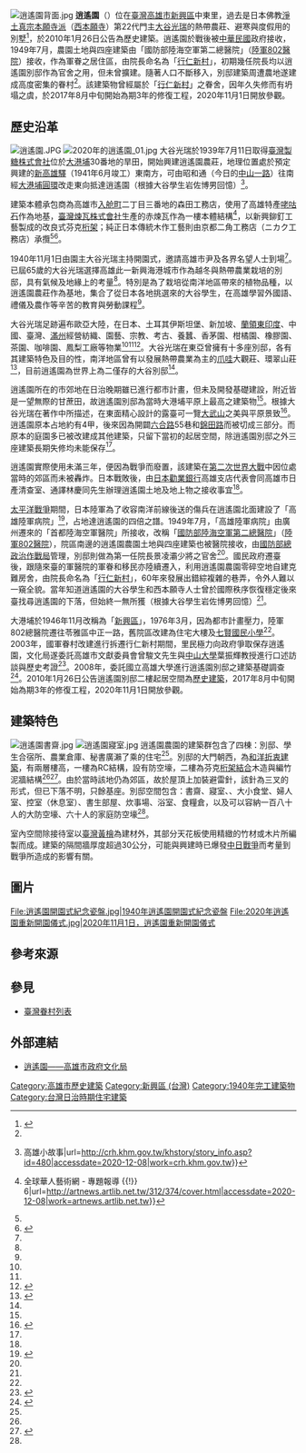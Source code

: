 {{tw monument
|name=逍遙園
|formername=
|image=逍遥園2020年.jpg
|imagename=
|othername=
|formalname=
|pushpin_map=Taiwan_Kaohsiung
|level=歷史建築
|class=其他－日式建築
|time={{flagicon|Empire of Japan}}昭和十五年（1940年）
|location={{flagicon|ROC}}高雄市[[新興區_(高雄市)|新興區]][[六合路_(高雄市)|六合一路]]55巷內
|coordinates={{Coord|22.631835|120.309123|display=inline,title|scale:10000}}
|open=
|cost=
|website=
|date=2010年1月26日

|reg_url=https://nchdb.boch.gov.tw/assets/overview/historicalBuilding/20100126000001
}}
[[File:逍遙園背面.jpg|thumb]]
'''逍遙園'''（{{Jpn|hg=|rm=Shoyoen|j=逍遥園|kana=}}）位在[[臺灣|臺灣]][[高雄市|高雄市]][[新興區_(高雄市)|新興區]]中東里，過去是日本佛教[[淨土真宗本願寺派|淨土真宗本願寺派]]（[[西本願寺|西本願寺]]）第22代門主[[大谷光瑞|大谷光瑞]]的熱帶農莊、避寒與度假用的別墅<ref name=":0">{{Cite web|title=大谷光瑞伯爵的高雄別邸逍遙園：日本方面相關資料調查|url=https://www.koryu.or.jp/Portals/0/nittaichiteki/fellow/2017/2017huangchaohuang.pdf|accessdate=2020-12-08|author=黄朝煌|date=2018|format=|work=2017年度 公益財団法人日本台湾交流協会フェローシップ事業成果報告書|publisher=公益財団法人日本台湾交流協会|language=}}</ref>{{r|楊}}，於2010年1月26日公告為歷史建築{{r|文}}。逍遙園於戰後被[[中華民國|中華民國]]政府接收，1949年7月，農園土地與四座建築由「國防部陸海空軍第二總醫院」（[[國軍高雄總醫院|陸軍802醫院]]）接收，作為軍眷之居住區，由院長命名為「[[行仁新村|行仁新村]]」，初期幾任院長均以逍遙園別邸作為官舍之用，但未曾擴建。隨著人口不斷移入，別邸建築周遭農地遂建成高度密集的眷村<ref name=":1" />。該建築物曾經屬於「[[行仁新村|行仁新村]]」之眷舍，因年久失修而有坍塌之虞{{r|楊}}，於2017年8月中旬開始為期3年的修復工程，2020年11月1日開放參觀。

== 歷史沿革 ==
[[File:逍遙園.JPG|thumb]]
[[File:2020年的逍遙園_01.jpg|thumb]]
大谷光瑞於1939年7月11日取得[[臺灣製糖|臺灣製糖株式會社]]位於[[大港埔|大港埔]]30番地{{r|楊}}的旱田，開始興建逍遙園農莊，地理位置處於預定興建的[[高雄火車站_(歷史建築)|新高雄驛]]（1941年6月竣工）東南方，可由昭和通（今日的[[中山路_(高雄市區)|中山一路]]）往南經[[大圓環|大港埔圓環]]改走東向抵達逍遙園（根據大谷學生岩佐博男回憶）<ref>{{Cite web|title=大谷學生的高雄記憶 {{!}} 高雄小故事|url=http://crh.khm.gov.tw/khstory/story_info.asp?id=480|accessdate=2020-12-08|work=crh.khm.gov.tw}}</ref>。

建築本體承包商為高雄市[[入船町_(高雄市)|入舱町]]二丁目三番地的森田工務店，使用了高雄特產[[硓𥑮石|咾咕石]]作為地基，[[臺灣煉瓦株式會社|臺灣煉瓦株式會社]]生產的赤煉瓦作為一樓本體結構<ref>{{Cite web|title=殖民的悲歌 時代的悲歌－「逍遙園」的過去與未來（一） {{!}} 全球華人藝術網 - 專題報導 {{!}} 6|url=http://artnews.artlib.net.tw/312/374/cover.html|accessdate=2020-12-08|work=artnews.artlib.net.tw}}</ref>，以新興鉚釘工藝製成的改良式芬克[[桁架_(工程)|桁架]]；純正日本傳統木作工藝則由京都二角工務店（ニカク工務店）承攬<ref name=":0" /><ref name=":1">{{Cite journal|title=台湾高雄「逍遙園」戦後の運命|author=黄朝煌|url=https://www.ith.sinica.edu.tw/publish-data_classification_look.php?l=c&fY=46&fC=127&fS=534&ckY=1&ckAD=2&id=18105&sn=48&page=3&ps=20|journal=アジア遊学|issue=222|doi=|others=|year=2018|volume=|page=186–199|pmid=}}</ref>。


1940年11月1日由園主大谷光瑞主持開園式，邀請高雄市尹{{Translink|jp|宗藤大陸}}及各界名望人士到場<ref name=":1" />。已屆65歲的大谷光瑞選擇高雄此一新興海港城市作為越冬與熱帶農業栽培的別邸，具有氣候及地緣上的考量<ref name=":1" />。特別是為了栽培從南洋地區帶來的植物品種，以逍遙園農莊作為基地，集合了從日本各地挑選來的大谷學生，在高雄學習外國語、禮儀及農作等辛苦的教育與勞動課程<ref name=":0" />。

大谷光瑞足跡遍布歐亞大陸，在日本、土耳其伊斯坦堡、新加坡、[[印度尼西亚|蘭領東印度]]、中國、臺灣、[[满洲国|滿州]]經營紡織、園藝、宗教、考古、養蠶、香茅園、柑橘園、橡膠園、茶園、咖啡園、鳳梨工廠等物業<ref name=":0" /><ref name=":1" /><ref>{{Cite book|title=逍遙園與大谷光瑞：二十世紀初的東亞與高雄|last=陳|first=啟仁|publisher=玉山社|year=2020|isbn=9789865416843|location=高雄市|pages=|url=https://www.khcc.gov.tw/rwd_home02.aspx?ID=$5116&IDK=2&EXEC=D&DATA=57389&AP=$5116_HISTORY-0%5E$5116_PN-1}}</ref>。大谷光瑞在東亞曾擁有十多座別邸，各有其建築特色及目的性，南洋地區曾有以發展熱帶農業為主的[[爪哇岛|爪哇]]大觀莊、環翠山莊<ref>{{Cite book|title=日治晚期高雄市大谷光瑞的逍遙園之源流與建築構成|last=黃|first=朝煌|publisher=國立高雄大學都市發展與建築研究所|year=2009|isbn=|location=高雄市|pages=|url=https://ndltd.ncl.edu.tw/cgi-bin/gs32/gsweb.cgi/login?o=dnclcdr&s=id=%22097NUK05222039%22.&searchmode=basic}}</ref>，目前逍遙園為世界上為二僅存的大谷別邸<ref name=":0" />。


逍遙園所在的市郊地在日治晚期雖已進行都市計畫，但未及開發基礎建設，附近皆是一望無際的甘蔗田，故逍遙園別邸為當時大港埔平原上最高之建築物<ref name=":1" />。根據大谷光瑞在著作中所描述，在東面精心設計的露臺可一覽[[大武山自然保留區|大武山]]之美與平原景致<ref>{{Cite book|title=隨筆百則|last=大谷|first=光瑞|publisher=有光社|year=1941|isbn=|location=東京|pages=102-103|url=https://books.google.com.tw/books/about/%E9%9A%A8%E7%AD%86%E7%99%BE%E5%89%87.html?id=Y-RfmwEACAAJ&hl=en&redir_esc=y|chapter=第三十六則}}</ref>。逍遙園原本占地約有4甲，後來因為開闢[[六合路_(高雄市)|六合路]]55巷和[[錦田路_(高雄市)|錦田路]]而被切成三部分。而原本的庭園多已被改建成其他建築，只留下當初的起居空間，除逍遙園別邸之外三座建築長期失修均未能保存<ref name=":1" />{{r|楊}}。


逍遙園實際使用未滿三年，便因為戰爭而廢置，該建築在[[第二次世界大戰|第二次世界大戰]]中因位處當時的郊區而未被轟炸。日本戰敗後，由[[日本勸業銀行|日本勸業銀行]]高雄支店代表會同高雄市日產清查室、通譯林慶同先生辦理逍遙園土地及地上物之接收事宜<ref name=":1" />。

[[太平洋战争|太平洋戰爭]]期間，日本陸軍為了收容南洋前線後送的傷兵在逍遙園北面建設了「高雄陸軍病院」<ref name=":2">{{Cite journal|title=高雄市的醫療地景：陸軍第八○二總醫院的歷史變遷（1941-1977）|author=陳秀珍、陸家震、凃峻清、戴雍哲、劉柏毅|url=http://www.khm.org.tw/storage/files/1345/original/52546591215f64272046b73.pdf|journal=高雄文獻|issue=3|doi=|others=|year=2016|volume=6|page=100 - 132|pmid=}}</ref>，占地達逍遙園的四倍之譜。1949年7月，「高雄陸軍病院」由廣州遷來的「首都陸海空軍醫院」所接收，改稱「[[國軍高雄總醫院|國防部陸海空軍第二總醫院]]」（[[國軍高雄總醫院|陸軍802醫院]]），院區南邊的逍遙園農園土地與四座建築也被醫院接收，由[[國防部總政治作戰局|國防部總政治作戰局]]管理{{r|楊}}，別邸則做為第一任院長景凌灞少將之官舍<ref name=":1" />。國民政府遷臺後，跟隨來臺的軍醫院的軍眷和移民亦陸續遷入，利用逍遙園農園零碎空地自建克難房舍，由院長命名為「[[行仁新村|行仁新村]]」，60年來發展出錯綜複雜的巷弄，令外人難以一窺全貌。當年知道逍遙園的大谷學生和西本願寺人士曾於國際秩序恢復穩定後來臺找尋逍遙園的下落，但始終一無所獲（根據大谷學生岩佐博男回憶）<ref name=":1" />。

大港埔於1946年11月改稱為「[[新興區_(台灣)|新興區]]」，1976年3月，因為都市計畫壓力，陸軍802總醫院遷往苓雅區中正一路，舊院區改建為住宅大樓及[[高雄市新興區七賢國民小學|七賢國民小學]]<ref name=":2" />。2003年，國軍眷村改建進行拆遷行仁新村期間，里民極力向政府爭取保存逍遙園，文化局遂委託高雄市文獻委員會曾駿文先生與[[國立中山大學|中山大學]]葉振輝教授進行口述訪談與歷史考證<ref>{{Cite web|title=從大港埔到行仁新村的都市傳說：《逍遙園與大谷光瑞》選摘（1）-風傳媒|url=https://www.storm.mg/article/3155921|accessdate=2020-12-08|date=2020-11-07|last=Storm.mg|work=www.storm.mg|language=zh-TW}}</ref>。2008年，委託國立高雄大學進行逍遙園別邸之建築基礎調查<ref>{{Cite web|title=80年後重新開園，高雄市歷史建築「逍遙園」的前世今生|url=https://taronews.tw/2020/11/17/700345/|accessdate=2020-12-08|work=芋傳媒 TaroNews|language=zh-TW}}</ref>。2010年1月26日公告逍遙園別邸二樓起居空間為[[高雄市文化資產|歷史建築]]{{r|文}}，2017年8月中旬開始為期3年的修復工程，2020年11月1日開放參觀。

== 建築特色 ==
[[File:逍遙園書齋.jpg|thumb]]
[[File:逍遙園寢室.jpg|thumb]]
逍遙園農園的建築群包含了四棟：別邸、學生合宿所、農業倉庫、秘書廣瀨了乘的住宅<ref name=":0" />。別邸的大門朝西，為[[和洋折衷建築|和洋折衷建築]]，有兩層樓高，一樓為RC結構，設有防空壕，二樓為芬克[[桁架_(工程)|桁架結合]]木造與編竹泥牆結構<ref name=":0" /><ref>{{Cite web|title=逍遙園|url=https://heritage.khcc.gov.tw/Heritage.aspx?KeyID=e3dd54e6-d2bd-4cd6-a77e-303fb3d18c77|accessdate=2020-12-09|author=|date=|format=|work=文化資產網|publisher=|language=}}</ref>。由於當時該地仍為郊區，故於屋頂上加裝避雷針，該針為三叉的形式，但已下落不明，只餘基座{{r|楊}}。別邸空間包含：書齋、寢室、{{Translink|en|Drawing room|4=製圖室}}、大小食堂、婦人室、控室（休息室）、書生部屋、炊事場、浴室、食糧倉，以及可以容納一百八十人的大防空壕、六十人的家庭防空壕<ref name=":0" />。

室內空間除接待室以[[台灣扁柏|臺灣黃檜]]為建材外，其部分天花板使用精緻的竹材或木片所編製而成。建築的隔間牆厚度超過30公分，可能與興建時已爆發[[中國抗日戰爭|中日戰爭]]而考量到戰爭所造成的影響有關{{r|楊}}。

== 圖片 ==
<gallery>
File:逍遙園開園式紀念瓷盤.jpg|1940年逍遙園開園式紀念瓷盤
File:2020年逍遙園重新開園儀式.jpg|2020年11月1日，逍遙園重新開園儀式
</gallery>
== 參考來源 ==
{{reflist|refs=
<ref name="文">{{cite web |url=https://nchdb.boch.gov.tw/assets/advanceSearch/historicalBuilding/20100126000001  |title=逍遙園 |publisher=文化部文化資產局 |accessdate=}}</ref>
<ref name="楊">{{cite book |author=楊玉姿 |title=《高雄市史蹟賞析》 |publisher=高雄市文獻委員會 |location=高雄市 |isbn=978-986-02-0143-7 |pages=105－136頁|date=2009年10月}}</ref>
}}

==參見==
*[[臺灣眷村列表|臺灣眷村列表]]

== 外部連結 ==
*[https://web.archive.org/web/20171019070004/http://heritage.khcc.gov.tw/Heritage.aspx?KeyID=e3dd54e6-d2bd-4cd6-a77e-303fb3d18c77 逍遙園——高雄市政府文化局]
{{高雄市文化資產}}

[[Category:高雄市歷史建築|Category:高雄市歷史建築]]
[[Category:新興區_(台灣)|Category:新興區 (台灣)]]
[[Category:1940年完工建築物|Category:1940年完工建築物]]
[[Category:台灣日治時期住宅建築|Category:台灣日治時期住宅建築]]